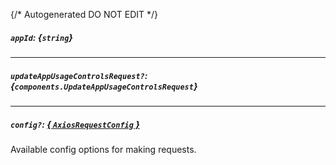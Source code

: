 {/* Autogenerated DO NOT EDIT  */}

##### `appId`: *{`string`}*

---
##### `updateAppUsageControlsRequest?`: *{`components.UpdateAppUsageControlsRequest`}*
<Collapsible openLabel={Labels.showProperties} closeLabel={Labels.hideProperties}>
    <UpdateAppUsageControlsRequest/>
</Collapsible>

---
##### `config?`: [*{ `AxiosRequestConfig` }*](https://axios-http.com/docs/req_config)
Available config options for making requests.


